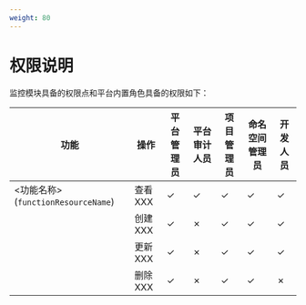 ```yaml
---
weight: 80
---
```


# 权限说明


监控模块具备的权限点和平台内置角色具备的权限如下：

| **功能**                              | **操作** | **平台管理员** | **平台审计人员** | **项目管理员** | **命名空间管理员** | **开发人员** |
|---------------------------------------|----------|----------------|------------------|----------------|--------------------|--------------|
| \<功能名称\> (`functionResourceName`) | 查看 XXX | ✓              | ✓                | ✓              | ✓                  | ✓            |
|                                       | 创建 XXX | ✓              | ✗                | ✓              | ✓                  | ✓            |
|                                       | 更新 XXX | ✓              | ✗                | ✓              | ✓                  | ✓            |
|                                       | 删除 XXX | ✓              | ✗                | ✓              | ✓                  | ✗            |